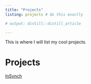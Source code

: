```yaml
---
title: "Projects"
listing: projects # do this exactly

# output: distill::distill_article

---
```


This is where I will list my cool projects.

# Projects

[InSynch](projects/insynch.html)
